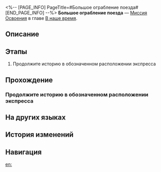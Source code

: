 <%-- [PAGE_INFO]
PageTitle=#Большое ограбление поезда#
[END_PAGE_INFO] --%>
{{Дополнить|Диалоги.}}
{{Миссия Инфобокс
|id              = 1032301
|Название        = 
|Изображение     = Миссия Большое ограбление поезда.png
|Тип             = Миссия Освоения
|Событие         = 
|Глава           = В наше время
|Условия         = Завершена [[Миссия Освоения]] «[[Прогулка среди могил]]»
|Персонажи       = Первопроходец
|СтартЛокация    = [[Звёздный экспресс]] — [[Общий вагон]]
|Мир             = Звёздный экспресс
|Предыдущая      = Прогулка среди могил
|Следующая       = Недотёпы всегда звонят дважды
|Награды         = Опыт Освоения*300; Звёздный нефрит*40; Путеводитель путешественника*4; Утраченный кристалл*4; Часокредиты*150; Кредиты*30 000
}}
'''Большое ограбление поезда''' — [[Миссия Освоения]] в главе [[В наше время]].

==Описание==
{{Описание|На первый взгляд кажется, что Галактический рейнджер Бутхилл заявился с недобрыми намерениями, на самом же деле он хочет проверить личности экипажа Звёздного экспресса, прежде чем начинать сотрудничество. Символ Охоты, подаренный экспрессу Альянсом Сяньчжоу, убеждает его в искренности экипажа, и Бутхилл раскрывает тревожную истину: тень Небытия вторглась в сладкие грёзы, и экипаж экспресса в опасности.}}

==Этапы==
# Продолжите историю в обозначенном расположении экспресса

==Прохождение==
{{Дополнить}}

===Продолжите историю в обозначенном расположении экспресса===
{{Описание миссии|тип=Миссия Освоения|локация=Общий вагон|Несмотря на то, что Авантюрин раскрыл тёмные тайны Семьи ценой своей жизни, благодаря общим усилиям членов Семьи обратный отсчёт до проведения Фестиваля гармонии продолжается. Тем временем экипаж Звёздного экспресса принимает нежданного гостя...}}
{{Диалог Начало}}
:{{tx}}
:{{tx}}
:{{tx}}
{{Диалог Конец}}

==На других языках==
{{На других языках
|en   = The Great Train Robbery
|zhs  = 火车大劫案
|zht  = 火車大劫案
|ja   = 列車大強盗
|ko   = 대열차강도
|es   = Gran robo en el tren
|fr   = Le grand braquage du train
|ru   = Большое ограбление поезда
|th   = การปล้นรถไฟครั้งใหญ่
|vi   = Vụ Cướp Tàu
|de   = Der große Eisenbahnraub
|id   = Perampokan Besar Kereta
|pt   = O Grande Roubo do Trem
}}

==История изменений==
{{История изменений|3.5}}

==Навигация==
{{Миссия Освоения Навбокс|Глава }}

[[en:]]
